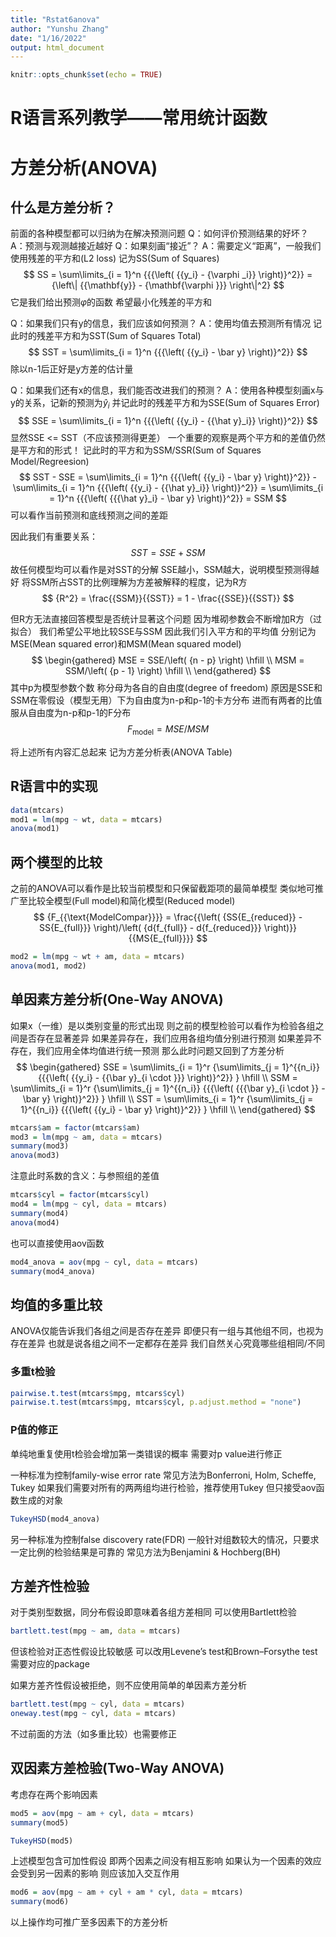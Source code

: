 ---
title: "Rstat6anova"
author: "Yunshu Zhang"
date: "1/16/2022"
output: html_document
---

```{r setup, include=FALSE}
knitr::opts_chunk$set(echo = TRUE)
```

# R语言系列教学——常用统计函数
# 方差分析(ANOVA)

## 什么是方差分析？

前面的各种模型都可以归纳为在解决预测问题
Q：如何评价预测结果的好坏？
A：预测与观测越接近越好
Q：如果刻画“接近”？
A：需要定义“距离”，一般我们使用残差的平方和(L2 loss)
记为SS(Sum of Squares)
$$
SS = \sum\limits_{i = 1}^n {{{\left( {{y_i} - {\varphi _i}} \right)}^2}}  = {\left\| {{\mathbf{y}} - {\mathbf{\varphi }}} \right\|^2}
$$
它是我们给出预测$\varphi$的函数
希望最小化残差的平方和

Q：如果我们只有y的信息，我们应该如何预测？
A：使用均值去预测所有情况
记此时的残差平方和为SST(Sum of Squares Total)
$$
SST = \sum\limits_{i = 1}^n {{{\left( {{y_i} - \bar y} \right)}^2}} 
$$
除以n-1后正好是y方差的估计量

Q：如果我们还有x的信息，我们能否改进我们的预测？
A：使用各种模型刻画x与y的关系，记新的预测为${{{\hat y}_i}}$
并记此时的残差平方和为SSE(Sum of Squares Error)
$$
SSE = \sum\limits_{i = 1}^n {{{\left( {{y_i} - {{\hat y}_i}} \right)}^2}} 
$$
显然SSE <= SST（不应该预测得更差）
一个重要的观察是两个平方和的差值仍然是平方和的形式！
记此时的平方和为SSM/SSR(Sum of Squares Model/Regreesion)
$$
SST - SSE = \sum\limits_{i = 1}^n {{{\left( {{y_i} - \bar y} \right)}^2}}  - \sum\limits_{i = 1}^n {{{\left( {{y_i} - {{\hat y}_i}} \right)}^2}}  = \sum\limits_{i = 1}^n {{{\left( {{{\hat y}_i} - \bar y} \right)}^2}}  = SSM
$$
可以看作当前预测和底线预测之间的差距

因此我们有重要关系：
$$
SST = SSE + SSM
$$
故任何模型均可以看作是对SST的分解
SSE越小，SSM越大，说明模型预测得越好
将SSM所占SST的比例理解为方差被解释的程度，记为R方
$$
{R^2} = \frac{{SSM}}{{SST}} = 1 - \frac{{SSE}}{{SST}}
$$

但R方无法直接回答模型是否统计显著这个问题
因为堆砌参数会不断增加R方（过拟合）
我们希望公平地比较SSE与SSM
因此我们引入平方和的平均值
分别记为MSE(Mean squared error)和MSM(Mean squared model)
$$
\begin{gathered}
  MSE = SSE/\left( {n - p} \right) \hfill \\
  MSM = SSM/\left( {p - 1} \right) \hfill \\ 
\end{gathered} 
$$
其中p为模型参数个数
称分母为各自的自由度(degree of freedom)
原因是SSE和SSM在零假设（模型无用）下为自由度为n-p和p-1的卡方分布
进而有两者的比值服从自由度为n-p和p-1的F分布
$$
{F_{{\text{model}}}} = MSE/MSM
$$

将上述所有内容汇总起来
记为方差分析表(ANOVA Table)

## R语言中的实现

```{r}
data(mtcars)
mod1 = lm(mpg ~ wt, data = mtcars)
anova(mod1)
```

## 两个模型的比较
之前的ANOVA可以看作是比较当前模型和只保留截距项的最简单模型
类似地可推广至比较全模型(Full model)和简化模型(Reduced model)
$$
{F_{{\text{ModelCompar}}}} = \frac{{\left( {SS{E_{reduced}} - SS{E_{full}}} \right)/\left( {d{f_{full}} - d{f_{reduced}}} \right)}}{{MS{E_{full}}}}
$$

```{r}
mod2 = lm(mpg ~ wt + am, data = mtcars)
anova(mod1, mod2)
```

## 单因素方差分析(One-Way ANOVA)

如果x（一维）是以类别变量的形式出现
则之前的模型检验可以看作为检验各组之间是否存在显著差异
如果差异存在，我们应用各组均值分别进行预测
如果差异不存在，我们应用全体均值进行统一预测
那么此时问题又回到了方差分析
$$
\begin{gathered}
  SSE = \sum\limits_{i = 1}^r {\sum\limits_{j = 1}^{{n_i}} {{{\left( {{y_i} - {{\bar y}_{i \cdot }}} \right)}^2}} }  \hfill \\
  SSM = \sum\limits_{i = 1}^r {\sum\limits_{j = 1}^{{n_i}} {{{\left( {{{\bar y}_{i \cdot }} - \bar y} \right)}^2}} }  \hfill \\
  SST = \sum\limits_{i = 1}^r {\sum\limits_{j = 1}^{{n_i}} {{{\left( {{y_i} - \bar y} \right)}^2}} }  \hfill \\ 
\end{gathered} 
$$

```{r}
mtcars$am = factor(mtcars$am)
mod3 = lm(mpg ~ am, data = mtcars)
summary(mod3)
anova(mod3)
```

注意此时系数的含义：与参照组的差值

```{r}
mtcars$cyl = factor(mtcars$cyl)
mod4 = lm(mpg ~ cyl, data = mtcars)
summary(mod4)
anova(mod4)
```

也可以直接使用aov函数
```{r}
mod4_anova = aov(mpg ~ cyl, data = mtcars)
summary(mod4_anova)
```


## 均值的多重比较

ANOVA仅能告诉我们各组之间是否存在差异
即便只有一组与其他组不同，也视为存在差异
也就是说各组之间不一定都存在差异
我们自然关心究竟哪些组相同/不同

### 多重t检验

```{r}
pairwise.t.test(mtcars$mpg, mtcars$cyl)
pairwise.t.test(mtcars$mpg, mtcars$cyl, p.adjust.method = "none")
```

### P值的修正

单纯地重复使用t检验会增加第一类错误的概率
需要对p value进行修正

一种标准为控制family-wise error rate 
常见方法为Bonferroni, Holm, Scheffe, Tukey
如果我们需要对所有的两两组均进行检验，推荐使用Tukey
但只接受aov函数生成的对象
```{r}
TukeyHSD(mod4_anova)
```

另一种标准为控制false discovery rate(FDR)
一般针对组数较大的情况，只要求一定比例的检验结果是可靠的
常见方法为Benjamini & Hochberg(BH)


## 方差齐性检验

对于类别型数据，同分布假设即意味着各组方差相同
可以使用Bartlett检验
```{r}
bartlett.test(mpg ~ am, data = mtcars)
```
但该检验对正态性假设比较敏感
可以改用Levene's test和Brown–Forsythe test
需要对应的package

如果方差齐性假设被拒绝，则不应使用简单的单因素方差分析
```{r}
bartlett.test(mpg ~ cyl, data = mtcars)
oneway.test(mpg ~ cyl, data = mtcars)
```
不过前面的方法（如多重比较）也需要修正


## 双因素方差检验(Two-Way ANOVA)

考虑存在两个影响因素
```{r}
mod5 = aov(mpg ~ am + cyl, data = mtcars)
summary(mod5)
```

```{r}
TukeyHSD(mod5)
```

上述模型包含可加性假设
即两个因素之间没有相互影响
如果认为一个因素的效应会受到另一因素的影响
则应该加入交互作用
```{r}
mod6 = aov(mpg ~ am + cyl + am * cyl, data = mtcars)
summary(mod6)
```

以上操作均可推广至多因素下的方差分析


